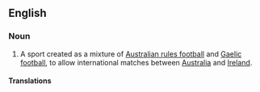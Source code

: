 ==English==
{{wikipedia}}

===Noun===
{{en-noun|head=[[international]] [[rules]] [[football]]}}

# {{soccer}} A sport created as a mixture of [[Australian rules football]] and [[Gaelic football]], to allow international matches between [[Australia]] and [[Ireland]].

====Translations====
{{trans-top|type of football}}
{{trans-mid}}
{{trans-bottom}}